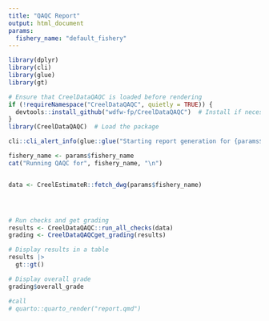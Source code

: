 ```yaml
---
title: "QAQC Report"
output: html_document
params:
  fishery_name: "default_fishery"
---
```


```r
library(dplyr)
library(cli)
library(glue)
library(gt)

# Ensure that CreelDataQAQC is loaded before rendering
if (!requireNamespace("CreelDataQAQC", quietly = TRUE)) {
  devtools::install_github("wdfw-fp/CreelDataQAQC")  # Install if necessary
}
library(CreelDataQAQC)  # Load the package

cli::cli_alert_info(glue::glue("Starting report generation for {params$fishery_name}...\n"))

fishery_name <- params$fishery_name
cat("Running QAQC for", fishery_name, "\n")


data <- CreelEstimateR::fetch_dwg(params$fishery_name)




# Run checks and get grading  
results <- CreelDataQAQC::run_all_checks(data)
grading <- CreelDataQAQCget_grading(results)

# Display results in a table
results |> 
  gt::gt()

# Display overall grade
grading$overall_grade

#call
# quarto::quarto_render("report.qmd")
```
